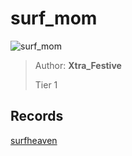 
# surf_mom

![surf_mom](https://raw.githubusercontent.com/Sayt123/SurfMapPics/Maps-and-bonuses/csgo/surf_mom.jpg)

> Author: **Xtra_Festive**
>
> Tier 1

## Records

[surfheaven](https://surfheaven.eu/map/surf_mom)
